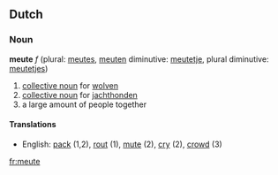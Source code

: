 ==Dutch==
=== Noun ===
'''meute''' ''f'' (plural: [[meutes]], [[meuten]] diminutive: [[meutetje]], plural diminutive: [[meutetjes]])

#[[collective noun]] for [[wolf|wolven]]
#[[collective noun]] for [[jachthond]]en
#a large amount of people together

==== Translations ====
*English: [[pack]] (1,2), [[rout]] (1), [[mute]] (2), [[cry]] (2), [[crowd]] (3)

[[fr:meute]]